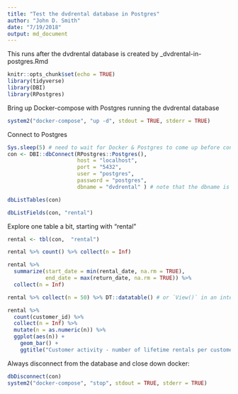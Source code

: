 ```yaml
---
title: "Test the dvdrental database in Postgres"
author: "John D. Smith"
date: "7/19/2018"
output: md_document
---
```


This runs after the dvdrental database is created 
  by \src\install_dvdrental-in-postgres.Rmd
  
```r
knitr::opts_chunk$set(echo = TRUE)
library(tidyverse)
library(DBI)
library(RPostgres)
```
Bring up Docker-compose with Postgres running the dvdrental database
```r

system2("docker-compose", "up -d", stdout = TRUE, stderr = TRUE)

```

Connect to Postgres
```r
Sys.sleep(5) # need to wait for Docker & Postgres to come up before connecting.
con <- DBI::dbConnect(RPostgres::Postgres(),
                      host = "localhost",
                      port = "5432",
                      user = "postgres",
                      password = "postgres",
                      dbname = "dvdrental" ) # note that the dbname is specified

dbListTables(con)

dbListFields(con, "rental")

```

Explore one table a bit, starting with "rental"

```r

rental <- tbl(con,  "rental") 

rental %>% count() %>% collect(n = Inf)

rental %>% 
  summarize(start_date = min(rental_date, na.rm = TRUE),
            end_date = max(return_date, na.rm = TRUE)) %>% 
  collect(n = Inf)

rental %>% collect(n = 50) %>% DT::datatable() # or `View()` in an interactive environment

rental %>%
  count(customer_id) %>%
  collect(n = Inf) %>%
  mutate(n = as.numeric(n)) %>%
  ggplot(aes(n)) +
    geom_bar() +
    ggtitle("Customer activity - number of lifetime rentals per customer")
```

Always disconnect from the database and close down docker:
```r
dbDisconnect(con)
system2("docker-compose", "stop", stdout = TRUE, stderr = TRUE)

```

